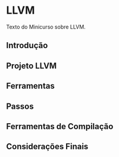 # LLVM


Texto do Minicurso sobre LLVM.

## Introdução {#sec-llvm-intro}

## Projeto LLVM

## Ferramentas

## Passos

## Ferramentas de Compilação

## Considerações Finais {#sec-llvm-consid-finais}


